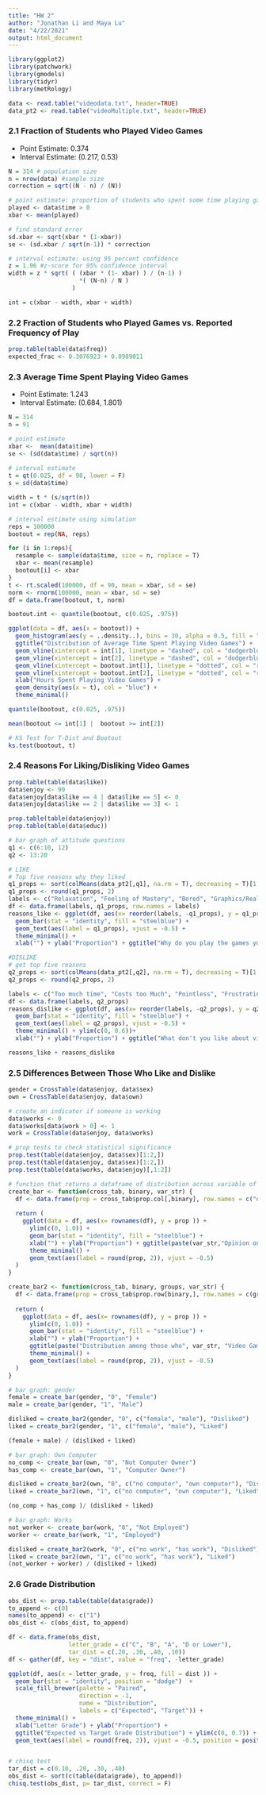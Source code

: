 ```yaml
---
title: "HW 2"
author: "Jonathan Li and Maya Lu"
date: "4/22/2021"
output: html_document
---
```


```r
library(ggplot2)
library(patchwork)
library(gmodels)
library(tidyr)
library(metRology)

data <- read.table("videodata.txt", header=TRUE)
data_pt2 <- read.table("videoMultiple.txt", header=TRUE)
```

### 2.1 Fraction of Students who Played Video Games
* Point Estimate: 0.374
* Interval Estimate: (0.217, 0.53)
```r
N = 314 # population size
n = nrow(data) #sample size
correction = sqrt((N - n) / (N))

# point estimate: proportion of students who spent some time playing games
played <- data$time > 0
xbar <- mean(played)

# find standard error
sd.xbar <- sqrt(xbar * (1-xbar))
se <- (sd.xbar / sqrt(n-1)) * correction

# interval estimate: using 95 percent confidence
z = 1.96 #z-score for 95% confidence interval
width = z * sqrt( ( (xbar * (1- xbar) ) / (n-1) )
                    *( (N-n) / N )
                  )

int = c(xbar - width, xbar + width)
```

### 2.2 Fraction of Students who Played Games vs. Reported Frequency of Play

```r
prop.table(table(data$freq))
expected_frac <- 0.3076923 + 0.0989011
```


### 2.3 Average Time Spent Playing Video Games

* Point Estimate: 1.243
* Interval Estimate: (0.684, 1.801)

```r
N = 314
n = 91

# point estimate
xbar <-  mean(data$time)
se <- (sd(data$time) / sqrt(n))
  
# interval estimate
t = qt(0.025, df = 90, lower = F)
s = sd(data$time)

width = t * (s/sqrt(n)) 
int = c(xbar - width, xbar + width)

# interval estimate using simulation
reps = 100000
bootout = rep(NA, reps)

for (i in 1:reps){
  resample <- sample(data$time, size = n, replace = T)
  xbar <- mean(resample)
  bootout[i] <- xbar
}
t <- rt.scaled(100000, df = 90, mean = xbar, sd = se)
norm <- rnorm(100000, mean = xbar, sd = se)
df = data.frame(bootout, t, norm)

bootout.int <- quantile(bootout, c(0.025, .975))

ggplot(data = df, aes(x = bootout)) + 
  geom_histogram(aes(y = ..density..), bins = 30, alpha = 0.5, fill = "firebrick4") +
  ggtitle("Distribution of Average Time Spent Playing Video Games") +
  geom_vline(xintercept = int[1], linetype = "dashed", col = "dodgerblue") +
  geom_vline(xintercept = int[2], linetype = "dashed", col = "dodgerblue") +
  geom_vline(xintercept = bootout.int[1], linetype = "dotted", col = "red") +
  geom_vline(xintercept = bootout.int[2], linetype = "dotted", col = "red") +
  xlab("Hours Spent Playing Video Games") +
  geom_density(aes(x = t), col = "blue") + 
  theme_minimal()

quantile(bootout, c(0.025, .975))

mean(bootout <= int[1] |  bootout >= int[2])

# KS Test for T-Dist and Bootout
ks.test(bootout, t)

```


### 2.4 Reasons For Liking/Disliking Video Games

```r
prop.table(table(data$like))
data$enjoy <- 99
data$enjoy[data$like == 4 | data$like == 5] <- 0
data$enjoy[data$like == 2 | data$like == 3] <- 1

prop.table(table(data$enjoy))
prop.table(table(data$educ))

# bar graph of attitude questions
q1 <- c(6:10, 12)
q2 <- 13:20

# LIKE
# Top five reasons why they liked 
q1_props <- sort(colMeans(data_pt2[,q1], na.rm = T), decreasing = T)[1:5]
q1_props <- round(q1_props, 2)
labels <- c("Relaxation", "Feeling of Mastery", "Bored", "Graphics/Realism", "Mental Challenge")
df <- data.frame(labels, q1_props, row.names = labels)
reasons_like <- ggplot(df, aes(x= reorder(labels, -q1_props), y = q1_props)) + 
  geom_bar(stat = "identity", fill = "steelblue") +
  geom_text(aes(label = q1_props), vjust = -0.5) +
  theme_minimal() +
  xlab("") + ylab("Proportion") + ggtitle("Why do you play the games you checked above?")

#DISLIKE
# get top five reasons
q2_props <- sort(colMeans(data_pt2[,q2], na.rm = T), decreasing = T)[1:5]
q2_props <- round(q2_props, 2)

labels <- c("Too much time", "Costs too Much", "Pointless", "Frustrating", "Too many rules")
df <- data.frame(labels, q2_props)
reasons_dislike <- ggplot(df, aes(x= reorder(labels, -q2_props), y = q2_props)) + 
  geom_bar(stat = "identity", fill = "steelblue") +
  geom_text(aes(label = q2_props), vjust = -0.5) +
  theme_minimal() + ylim(c(0, 0.6))+
  xlab("") + ylab("Proportion") + ggtitle("What don't you like about video games?")

reasons_like + reasons_dislike
```



### 2.5 Differences Between Those Who Like and Dislike
``` r
gender = CrossTable(data$enjoy, data$sex)
own = CrossTable(data$enjoy, data$own)

# create an indicator if someone is working
data$works <- 0
data$works[data$work > 0] <- 1
work = CrossTable(data$enjoy, data$works)

# prop tests to check statistical significance
prop.test(table(data$enjoy, data$sex)[1:2,])
prop.test(table(data$enjoy, data$sex)[1:2,])
prop.test(table(data$works, data$enjoy)[,1:2])
```



```r
# function that returns a dataframe of distribution across variable of interest
create_bar <- function(cross_tab, binary, var_str) {
  df <- data.frame(prop = cross_tab$prop.col[,binary], row.names = c("disliked", "liked", "NA"))
  
  return (
    ggplot(data = df, aes(x= rownames(df), y = prop )) + 
      ylim(c(0, 1.0)) +
      geom_bar(stat = "identity", fill = "steelblue") + 
      xlab("") + ylab("Proportion") + ggtitle(paste(var_str,"Opinion on Video Games")) +
      theme_minimal() +  
      geom_text(aes(label = round(prop, 2)), vjust = -0.5) 
  )
}

create_bar2 <- function(cross_tab, binary, groups, var_str) {
  df <- data.frame(prop = cross_tab$prop.row[binary,], row.names = c(groups[1], groups[2]))
  
  return (
    ggplot(data = df, aes(x= rownames(df), y = prop )) + 
      ylim(c(0, 1.0)) +
      geom_bar(stat = "identity", fill = "steelblue") + 
      xlab("") + ylab("Proportion") + 
      ggtitle(paste("Distribution among those who", var_str, "Video Games")) +
      theme_minimal() +  
      geom_text(aes(label = round(prop, 2)), vjust = -0.5) 
  )
}

# bar graph: gender
female = create_bar(gender, "0", "Female")
male = create_bar(gender, "1", "Male")

disliked = create_bar2(gender, "0", c("female", "male"), "Disliked")
liked = create_bar2(gender, "1", c("female", "male"), "Liked")

(female + male) / (disliked + liked)

# bar graph: Own Computer
no_comp <- create_bar(own, "0", "Not Computer Owner")
has_comp <- create_bar(own, "1", "Computer Owner")

disliked = create_bar2(own, "0", c("no computer", "own computer"), "Disliked")
liked = create_bar2(own, "1", c("no computer", "own computer"), "Liked")

(no_comp + has_comp )/ (disliked + liked)

# bar graph: Works
not_worker <- create_bar(work, "0", "Not Employed")
worker <- create_bar(work, "1", "Employed")

disliked = create_bar2(work, "0", c("no work", "has work"), "Disliked")
liked = create_bar2(own, "1", c("no work", "has work"), "Liked")
(not_worker + worker) / (disliked + liked)
```

### 2.6 Grade Distribution

```r
obs_dist <- prop.table(table(data$grade))
to_append <- c(0)
names(to_append) <- c("1")
obs_dist <- c(obs_dist, to_append)

df <- data.frame(obs_dist, 
                 letter_grade = c("C", "B", "A", "D or Lower"),
                 tar_dist = c(.20, .30, .40, .10))
df <- gather(df, key = "dist", value = "freq", -letter_grade)

ggplot(df, aes(x = letter_grade, y = freq, fill = dist )) + 
  geom_bar(stat = "identity", position = "dodge")  +
  scale_fill_brewer(palette = "Paired", 
                    direction = -1, 
                    name = "Distribution", 
                    labels = c("Expected", "Target")) + 
  theme_minimal() +
  xlab("Letter Grade") + ylab("Proportion") + 
  ggtitle("Expected vs Target Grade Distribution") + ylim(c(0, 0.7)) + 
  geom_text(aes(label = round(freq, 2)), vjust = -0.5, position = position_dodge(0.9)) 


# chisq test
tar_dist = c(0.10, .20, .30, .40)
obs_dist <- sort(c(table(data$grade), to_append))
chisq.test(obs_dist, p= tar_dist, correct = F)

```
















